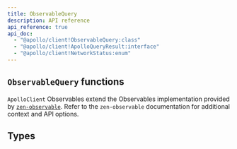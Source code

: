 ```yaml
---
title: ObservableQuery
description: API reference
api_reference: true
api_doc:
  - "@apollo/client!ObservableQuery:class"
  - "@apollo/client!ApolloQueryResult:interface"
  - "@apollo/client!NetworkStatus:enum"
---
```



## `ObservableQuery` functions

`ApolloClient` Observables extend the Observables implementation provided by [`zen-observable`](https://github.com/zenparsing/zen-observable). Refer to the `zen-observable` documentation for additional context and API options.

<FunctionDetails canonicalReference="@apollo/client!ObservableQuery#result:member(1)" headingLevel={3} />
<FunctionDetails canonicalReference="@apollo/client!ObservableQuery#getCurrentResult:member(1)" headingLevel={3} />
<FunctionDetails canonicalReference="@apollo/client!ObservableQuery#refetch:member(1)" headingLevel={3} />
<FunctionDetails canonicalReference="@apollo/client!ObservableQuery#setVariables:member(1)" headingLevel={3} />
<FunctionDetails canonicalReference="@apollo/client!ObservableQuery#fetchMore:member(1)" headingLevel={3} />
<FunctionDetails canonicalReference="@apollo/client!ObservableQuery#updateQuery:member(1)" headingLevel={3} />
<FunctionDetails canonicalReference="@apollo/client!ObservableQuery#startPolling:member(1)" headingLevel={3} />
<FunctionDetails canonicalReference="@apollo/client!ObservableQuery#stopPolling:member(1)" headingLevel={3} />
<FunctionDetails canonicalReference="@apollo/client!ObservableQuery#subscribeToMore:member(1)" headingLevel={3} />


## Types
<EnumDetails canonicalReference="@apollo/client!NetworkStatus:enum" headingLevel={3} />
<InterfaceDetails canonicalReference="@apollo/client!ApolloQueryResult:interface" headingLevel={3} />
